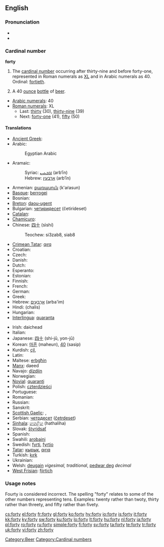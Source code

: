 ==English==

===Pronunciation===
* {{audio|en-us-forty.ogg|Audio (US)}}
* {{rhymes|ɔː(r)ti}}

===Cardinal number===
'''forty'''

# The [[cardinal number]] occurring after thirty-nine and before forty-one, represented in Roman numerals as [[XL]] and in Arabic numerals as 40.  Ordinal: [[fortieth]].
# {{slang}} A 40 [[ounce]] [[bottle]] of [[beer]].
* [[w:Arabic numerals|Arabic numerals]]: 40
* [[w:Roman numerals|Roman numerals]]: XL
** Last: [[thirty]] (30), [[thirty-nine]] (39)
** Next: [[forty-one]] (41), [[fifty]] (50)

====Translations====
{{trans-top|the cardinal number occurring after thirty-nine}}
* [[Ancient Greek]]: {{tø|grc|τεσσαράκοντα|tr=tessarakonta|sc=polytonic}}
* Arabic: {{t|ar|اربعون|alt=أربَعُون|tr='arba3uun|sc=Arab}}
*: Egyptian Arabic {{tø|arz|اربعين|alt=أربعين|tr='arba3iin|sc=Arab|xs=Egyptian Arabic}}
* Aramaic:
*: Syriac: [[ܐܪܒܥܝܢ]] (arb‘īn) {{c}}
*: Hebrew: [[ארבעין]] (arb‘īn) {{c}}
* Armenian: [[քառասուն]] (k'aṙasun)
* [[Basque]]: [[berrogei]]
* Bosnian: {{t-|bs|četrdeset}}
* [[Breton]]: [[daou-ugent]]
* Bulgarian: [[четиридесет]] (četirideset)
* [[Catalan]]: {{t-|ca|quaranta}}
* [[Chamicuro]]: {{tø|ccc|ma'pojtamala chunka}}
* Chinese: [[四十]] (sìshí)
*: Teochew: si3zab8, siab8
* [[Crimean Tatar]]: [[qırq]]
* Croatian: {{t-|hr|četrdeset|alt=četrdèsēt}}
* Czech: {{t-|cs|čtyřicet}}
* Danish: {{t+|da|fyrre}}
* Dutch: {{t+|nl|veertig|f}}
* Esperanto: {{t-|eo|kvardek|xs=Esperanto}}
* Estonian: {{t-|et|nelikümmend}}
* Finnish: {{t+|fi|neljäkymmentä}}
* French: {{t+|fr|quarante|m}}
* German: {{t+|de|vierzig|f}}
* Greek: {{t+|el|σαράντα|tr=saránda|sc=Grek}}
* Hebrew: [[ארבעים|אַרְבָּעִים]] (arba'im) {{m|f}}
* Hindi: (chalis) {{m}}
* Hungarian: {{t+|hu|negyven}}
* [[Interlingua]]: [[quaranta]]
{{trans-mid}}
* Irish: daichead
* Italian: {{t+|it|quaranta}}
* Japanese: [[四十]] (shi-jū, yon-jū)
* Korean: [[마흔]] (maheun), [[40]] (sasip)
* Kurdish: [[çil]], {{ku-Arab|[[چل]]}}
* Latin: {{t-|la|quadraginta}}
* Maltese: [[erbgħin]]
* [[Manx]]: daeed
* Navajo: [[dízdiin]]
* Norwegian: {{t+|no|førti}}
* [[Novial]]: [[quaranti]]
* Polish: [[czterdzieści]]
* Portuguese: {{t+|pt|quarenta}}
* Romanian: {{t+|ro|patruzeci}}
* Russian: {{t+|ru|сорок|tr=sórok|sc=Cyrl}}
* Sanskrit: {{unicode|[[catvāriṁśat]]}}
* [[Scottish Gaelic]]: {{t-|gd|dà fhichead|xs=Scottish Gaelic}}, {{t-|gd|ceathrad|m|xs=Scottish Gaelic}}
* Serbian: [[четрдесет]] ([[četrdeset]])
* [[Sinhala]]: [[හතළිහ]] (hathaliha)
* Slovak: [[štyridsať]]
* Spanish: {{t+|es|cuarenta}}
* Swahili: [[arobaini]]
* Swedish: [[fyrti]], [[fyrtio]]
* [[Tatar]]: [[кырык#Tatar|кырык]], [[qırıq#Tatar|qırıq]]
* Turkish: [[kırk]]
* Ukrainian: {{t+|uk|сорок|tr=sórok|sc=Cyrl|xs=Ukrainian}}
* Welsh: [[deugain]] ''vigesimal, traditional'', [[pedwar deg]] ''decimal''
* [[West Frisian]]: [[fjirtich]]
{{trans-bottom}}

===Usage notes===

Fourty is considered incorrect. The spelling "forty" relates to some of the other numbers representing tens. Examples: twenty rather than twoty, thirty rather than threety, and fifty rather than fivety.

[[Category:Beer]]
[[Category:Cardinal numbers]]

[[cs:forty]]
[[el:forty]]
[[fr:forty]]
[[gl:forty]]
[[ko:forty]]
[[hy:forty]]
[[io:forty]]
[[is:forty]]
[[it:forty]]
[[kk:forty]]
[[ky:forty]]
[[sw:forty]]
[[ku:forty]]
[[lo:forty]]
[[lt:forty]]
[[hu:forty]]
[[nl:forty]]
[[ja:forty]]
[[pl:forty]]
[[ro:forty]]
[[ru:forty]]
[[simple:forty]]
[[fi:forty]]
[[sv:forty]]
[[ta:forty]]
[[te:forty]]
[[tr:forty]]
[[uk:forty]]
[[vi:forty]]
[[zh:forty]]